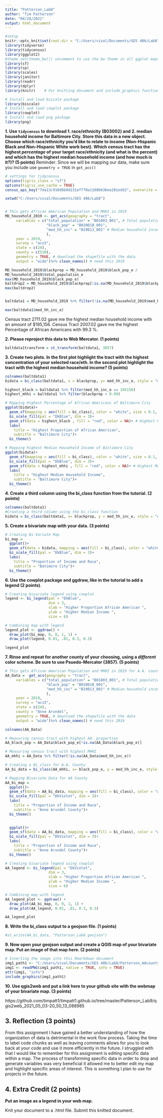 ---
title: "Patterson_Lab8"
author: "Tim Patterson"
date: "04/28/2021"
output: html_document
---

```{r, setup, include=FALSE}
#setup
knitr::opts_knit$set(root.dir = "C:/Users/vival/Documents/GES 486/Lab8")
library(tidyverse)
library(tidycensus)
library(ggplot2)
#theme_set(theme_bw()) uncomment to use the bw theme in all ggplot maps
library(sf)
library(sp)
library(scales)
library(janitor)
library(readr)
library(dplyr)
library(knitr)    # For knitting document and include_graphics function

# Install and load biscale package
library(biscale)
# Install and load cowplot package
library(cowplot)
# Install and load png package
library(png)
```


**1. Use `tidycensus` to download 1. race/ethnicity (B03002) and 2. median household income for Baltimore City. Store this data in a new object. Choose which race/ethnicity you'd like to relate to income (Non-Hispanic Black and Non-Hispanic White work best). Which census tract has the highest _percentage_ of your target race/ethnicity (and what is the percent) and which has the highest median household income (and how much is it?)? (5 points)** Reminder: Since we will be mapping our data, make sure you include use `geometry = TRUE` in `get_acs()` 

```{r}

# settings for tidycensus
options(tigris_class = "sf")
options(tigris_use_cache = TRUE)
census_api_key("7da13c910d6b0d231eff70a1168b636ee281edd3", overwrite = TRUE)

setwd("C:/Users/vival/Documents/GES 486/Lab8")


# This gets African American Population and MHHI in 2019
MD_household_2019 <- get_acs(geography = "tract", 
     variables = c("total_population" = "B01003_001", # Total population
                   "black_pop" = "B01001B_001",
                   "med_hh_inc" = "B19013_001" # Median household income
                   ), 
     year = 2019,
     survey = "acs5",
     state = c(24), 
     county = c(510),
     geometry = TRUE, # download the shapefile with the data
     output = "wide")%>% clean_names() # need this 2019

```
```{r}
MD_household_2019$blackprop = MD_household_2019$black_pop_e / 
MD_household_2019$total_population_e
max(MD_household_2019$black_pop_e)
baltdrop2 = MD_household_2019$blackprop[!is.na(MD_household_2019$blackprop)]
max(baltdrop2)


baltdata1 = MD_household_2019 %>% filter(!is.na(MD_household_2019$med_hh_inc_e))

max(baltdata1$med_hh_inc_e)
```
Census tract 2711.02 gave me the highest median household income with an amount of $195,156. Census Tract 2007.02 gave me the highest Percentage of African Americans with 99.3 %.

**2. Please reproject this data to Web Mercator. (1 points)**

```{r}
baltdata1transform = st_transform(baltdata1, 3857)
```

**3. Create two plots. In the first plot highlight the tract with the highest concentration of your selected race/eth. In the second plot highlight the tract with the highest median household income? (5 points)**

```{r}
colnames(baltdata1)
bidata = bi_class(baltdata1, x = blackprop, y= med_hh_inc_e, style = "quantile", dim = 3)

highest_black = baltdata1 %>% filter(med_hh_inc_e == 195156)
highest_mhhi = baltdata1 %>% filter(blackprop > 0.99)

# Mapping Highest Percentage of African Americans of Baltimore City
ggplot(bidata)+
  geom_sf(mapping = aes(fill = bi_class), color = "white", size = 0.1, show.legend = FALSE)+
  bi_scale_fill(pal = "DkBlue", dim = 3)+
  geom_sf(data = highest_black , fill = "red", color = NA)+ # Highest Percentage of A.A. displayed in red
  labs(
    title = "Highest Proportion of African American",
    subtitle = "Baltimore City")+
  bi_theme()

```
```{r}
# Mapping Highest Median Household Income of Baltimore City
ggplot(bidata)+
  geom_sf(mapping = aes(fill = bi_class), color = "white", size = 0.1, show.legend = FALSE)+
  bi_scale_fill(pal = "DkBlue", dim = 3)+
  geom_sf(data = highest_mhhi , fill = "red", color = NA)+ # Highest Median Household Income displayed in red
  labs(
    title = "Highest Median Household Income",
    subtitle = "Baltimore City")+
  bi_theme()
```


**4. Create a third column using the bi_class function from the tutorial. (2 points)**

```{r}
colnames(baltdata1)
#Creating a third column using the bi_class function
bidata = bi_class(baltdata1, x= blackprop, y = med_hh_inc_e, style = "quantile", dim = 3)
```

**5. Create a bivariate map with your data. (3 points)**  

```{r}
# Creating Bi-Variate Map
bi_map =
  ggplot()+
  geom_sf(data = bidata, mapping = aes(fill = bi_class), color = "white", size = 0.1, show.legend = FALSE) +
  bi_scale_fill(pal = "DkBlue", dim = 3)+
  labs(
    title = "Proportion of Income and Race", 
    subtitle = "Batimore City")+
  bi_theme()
```

**6. Use the cowplot package and ggdraw, like in the tutorial to add a legend (2 points)**.

```{r}
# Creating bivariate legend using cowplot
legend <- bi_legend(pal = "DkBlue",
                    dim = 3,
                    xlab = "Higher Proportion African American ",
                    ylab = "Higher Median Income ",
                    size = 6)

# Combining map with legend
legend_plot <- ggdraw() +
  draw_plot(bi_map, 0, 0, 1, 1) +
  draw_plot(legend, 0.01, .01, 0.3, 0.3)

legend_plot
```

**7. Rinse and repeat for another county of your choosing, using a _different_ color scheme. Be sure to use Psuedo-Mercator (3857). (5 points)**

```{r}
# This gets African American Population and MHHI in 2019 for A.A. county
AA_Data =  get_acs(geography = "tract", 
     variables = c("total_population" = "B01003_001", # Total population
                   "black_pop" = "B01001B_001",
                   "med_hh_inc" = "B19013_001" # Median household income
                   ), 
     year = 2019,
     survey = "acs5",
     state = c(24), 
     county = "Anne Arundel",
     geometry = TRUE, # download the shapefile with the data
     output = "wide")%>% clean_names() # need this 2019
```
```{r}
colnames(AA_Data)

# Measuring census tract with highest AA. proportion
AA_black_pop = AA_Data$black_pop_e[!is.na(AA_Data$black_pop_e)]

# Measuring census tract with highest MHHI  
AA_mhhi = AA_Data %>% filter(!is.na(AA_Data$med_hh_inc_e))

# Creating a Bi_class for A.A. County
AA_bi_data = bi_class(AA_mhhi, x= black_pop_e, y = med_hh_inc_e, style = "quantile", dim = 3)

# Mapping Bivariate Data for AA County
AA_bi_map =
  ggplot()+
  geom_sf(data = AA_bi_data, mapping = aes(fill = bi_class), color = "white", size = 0.5, show.legend = FALSE) +
  bi_scale_fill(pal = "DkViolet", dim = 3)+
  labs(
    title = "Proportion of Income and Race", 
    subtitle = "Anne Arundel County")+
  bi_theme()

  
  ggplot()+
  geom_sf(data = AA_bi_data, mapping = aes(fill = bi_class), color = "white", size = 0.5, show.legend = FALSE) +
  bi_scale_fill(pal = "DkViolet", dim = 3)+
  labs(
    title = "Proportion of Income and Race", 
    subtitle = "Anne Arundel County")+
  bi_theme()
```
```{r}
# Creating bivariate legend using cowplot
AA_legend <- bi_legend(pal = "DkViolet",
                    dim = 3,
                    xlab = "Higher Proportion African American ",
                    ylab = "Higher Median Income ",
                    size = 6)

# Combining map with legend
AA_legend_plot <- ggdraw() +
  draw_plot(AA_bi_map, 0, 0, 1, 1) +
  draw_plot(AA_legend, 0.01, .01, 0.3, 0.3)

AA_legend_plot
```

**8. Write the bi_class output to a geojson file. (1 points)**

```{r}
#st_write(AA_bi_data, "Patterson_Lab8.geojson")
```

**9. Now open your geojson output and create a QGIS map of your bivariate map. Put an image of that map here. (2 points)**

```{r}
# Inserting the image into this Rmarkdown document
img1_path1 <- "C:/Users/vival/Documents/GES 486/Lab8/Patterson_AAcounty.PNG"
img1 <- readPNG(img1_path1, native = TRUE, info = TRUE)
attr(img1, "info")
include_graphics(img1_path1)
```

**10. Use qgis2web and put a link here to your github site with the webmap of your bivariate map. (3 points)**

https://github.com/timpatt1/timpatt1.github.io/tree/master/Patterson_Lab9/qgis2web_2021_05_03-20_50_13_088985

## 3. Reflection (3 points)

From this assignment I have gained a better understanding of how the organization of data is detrimental in the work flow process. Taking the time to label code chunks as well as leaving comments allows for you to look back at your code and use it more efficiently in the future. I struggled with that I would like to remember for this assignment is editing specific data within a map. The process of transforming specific data in order to drop and generate variables was very beneficial it allowed me to better edit my map and highlight specific areas of interest. This is something I plan to use for projects in the future.

## 4. Extra Credit (2 points)

**Put an image as a legend in your web map.**

Knit your document to a .html file.  Submit this knitted document.

